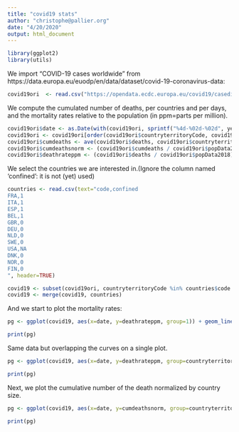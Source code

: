 ```yaml
---
title: "covid19 stats"
author: "christophe@pallier.org"
date: "4/20/2020"
output: html_document
---
```



```r
library(ggplot2)
library(utils)
```


We import "COVID-19 cases worldwide" from https://data.europa.eu/euodp/en/data/dataset/covid-19-coronavirus-data:

```r
covid19ori  <- read.csv("https://opendata.ecdc.europa.eu/covid19/casedistribution/csv", na.strings = "", fileEncoding = "UTF-8-BOM")
```

We compute the cumulated number of deaths, per countries and per days, and the mortality rates relative to the population (in ppm=parts per million).

```r
covid19ori$date <- as.Date(with(covid19ori, sprintf("%4d-%02d-%02d", year, month, day)))
covid19ori <- covid19ori[order(covid19ori$countryterritoryCode, covid19ori$date),]
covid19ori$cumdeaths <- ave(covid19ori$deaths, covid19ori$countryterritoryCode, FUN=cumsum)
covid19ori$cumdeathsnorm <- (covid19ori$cumdeaths / covid19ori$popData2018) * 1e6
covid19ori$deathrateppm <- (covid19ori$deaths / covid19ori$popData2018) * 1e6
```


We select the countries we are interested in.(Ignore the column named 'confined': it is not (yet) used)

```r
countries <- read.csv(text="code,confined
FRA,1
ITA,1 
ESP,1
BEL,1
GBR,0
DEU,0
NLD,0
SWE,0
USA,NA
DNK,0
NOR,0
FIN,0
", header=TRUE)

covid19 <- subset(covid19ori, countryterritoryCode %in% countries$code & month %in% c(3,4))  # keep only March/April
covid19 <- merge(covid19, countries)

```

And we start to plot the mortality rates:

```r

pg <- ggplot(covid19, aes(x=date, y=deathrateppm, group=1)) + geom_line() + geom_point(size=.5) + geom_smooth() + ggtitle("Mortality rates (ppm) by country") + facet_wrap(~countryterritoryCode) + coord_fixed(ratio=1)

print(pg)


```

Same data but overlapping the curves on a single plot. 

```r
pg <- ggplot(covid19, aes(x=date, y=deathrateppm, group=countryterritoryCode, color=countryterritoryCode)) + geom_line(size=1) + geom_point(size=.5) + ggtitle('Mortality rate (ppm) by countries') + coord_fixed(ratio=1) + theme(panel.background = element_rect(fill = "lightgray", size = 2, linetype = "solid"))

print(pg)
```


Next, we plot the cumulative number of the death normalized by country size. 

```r
pg <- ggplot(covid19, aes(x=date, y=cumdeathsnorm, group=countryterritoryCode, color=countryterritoryCode)) + geom_line(size=1) + geom_point(size=.5) + ggtitle('Cumulated deaths (ppm) by countries') + coord_fixed(ratio=0.1) + theme(panel.background = element_rect(fill = "lightgray",size = 2, linetype = "solid"))

print(pg)
```
